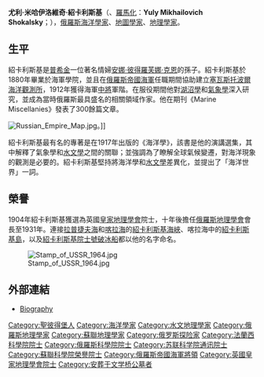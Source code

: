 {{Infobox scientist
| name              = 尤利·紹卡利斯基<br>{{lang|ru|Юлий Михайлович Шокальский}}
| image             = Szokalski.gif
| image_size        = 150px
| caption           = 尤利·紹卡利斯基
| birth_date        = {{OldStyleDate|1856年|10月17日|10月5日}}
| birth_place       = {{flagicon|Russia}}[[俄羅斯帝國|俄羅斯帝國]][[聖彼得堡|聖彼得堡]]
| death_date        = {{death date and age|1940|3|26|1856|10|17|df=yes}}
| death_place       = {{USSR}}[[列寧格勒|列寧格勒]]
| residence         = 
| citizenship       = {{flagicon|Russia}} [[俄羅斯帝國|俄羅斯帝國]]<br>{{USSR}}
| nationality = 
| field             = 海洋學家<br>地理學家
| work_institutions = [[俄羅斯帝國海軍|俄羅斯帝國海軍]]
| alma_mater        = 
| doctoral_advisor  = 
| doctoral_students = 
| known_for         = 
| author_abbrev_bot = 
| author_abbrev_zoo = 
| influences        = 
| influenced        = 
| prizes            = 
| religion          = 
| footnotes         = 
| signature         =
}}
'''尤利·米哈伊洛維奇·紹卡利斯基'''（{{lang-ru|Юлий Михайлович Шокальский}}、[[俄語羅馬化|羅馬化]]：'''Yuly Mikhailovich Shokalsky'''；{{bd|1856年|10月17日|1940年|3月26日}}），[[俄羅斯|俄羅斯]][[海洋學家|海洋學家]]、[[地图学|地圖學家]]、[[地理學家|地理學家]]。

==生平==
紹卡利斯基是[[普希金|普希金]]一位著名情婦[[安娜·彼得羅芙娜·克恩|安娜·彼得羅芙娜·克恩]]的孫子。紹卡利斯基於1880年畢業於海軍學院，並且在[[俄羅斯帝國海軍|俄羅斯帝國海軍]]任職期間協助建立[[塞瓦斯托波爾海洋觀測所|塞瓦斯托波爾海洋觀測所]]，1912年獲得海軍[[中將|中將]]軍階。在服役期間他對[[湖沼學|湖沼學]]和[[氣象學|氣象學]]深入研究，並成為當時俄羅斯最具盛名的相關領域作家。他在期刊《Marine Miscellanies》發表了300餘篇文章。

[[File:Russian_Empire_Map.jpg|thumb]]。]]

紹卡利斯基最有名的專著是在1917年出版的《海洋學》，該書是他的演講選集，其中解釋了氣象學和[[水文學|水文學]]之間的關聯；並強調為了瞭解全球氣候變遷，對海洋現象的觀測是必要的。紹卡利斯基堅持將海洋學和[[水文學|水文學]]差異化，並提出了「海洋世界」一詞。

==榮譽==
1904年紹卡利斯基獲選為英國[[皇家地理學會|皇家地理學會]]院士，十年後擔任[[俄羅斯地理學會|俄羅斯地理學會]]會長至1931年。連接[[拉普捷夫海|拉普捷夫海]]和[[喀拉海|喀拉海]]的[[紹卡利斯基海峽|紹卡利斯基海峽]]、喀拉海中的[[紹卡利斯基島|紹卡利斯基島]]，以及[[紹卡利斯基院士號|紹卡利斯基院士號]][[破冰船|破冰船]]都以他的名字命名。

[[File:Stamp_of_USSR_1964.jpg|thumb]]

==外部連結==
*{{ru icon}} [http://geo.1september.ru/article.php?ID=200302907 Biography] {{Wayback|url=http://geo.1september.ru/article.php?ID=200302907 |date=20160303175048 }}

{{Authority control}}
{{DEFAULTSORT:Shokalsky, Yuly Mikhailovich}}
[[Category:聖彼得堡人|Category:聖彼得堡人]]
[[Category:海洋學家|Category:海洋學家]]
[[Category:水文地理學家|Category:水文地理學家]]
[[Category:俄羅斯地理學家|Category:俄羅斯地理學家]]
[[Category:蘇聯地理學家|Category:蘇聯地理學家]]
[[Category:俄罗斯探险家|Category:俄罗斯探险家]]
[[Category:法蘭西科學院院士|Category:法蘭西科學院院士]]
[[Category:俄羅斯科學院院士|Category:俄羅斯科學院院士]]
[[Category:苏联科学院通讯院士|Category:苏联科学院通讯院士]]
[[Category:蘇聯科學院榮譽院士|Category:蘇聯科學院榮譽院士]]
[[Category:俄羅斯帝國海軍將領|Category:俄羅斯帝國海軍將領]]
[[Category:英國皇家地理學會院士|Category:英國皇家地理學會院士]]
[[Category:安葬于文学桥公墓者|Category:安葬于文学桥公墓者]]
